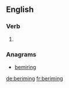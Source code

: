 ==English==

===Verb===
{{head|en|present participle}}

# {{present participle of|berime|lang=en|nocat=1}}

===Anagrams===
* [[bemiring#English|bemiring]]

[[de:beriming]]
[[fr:beriming]]